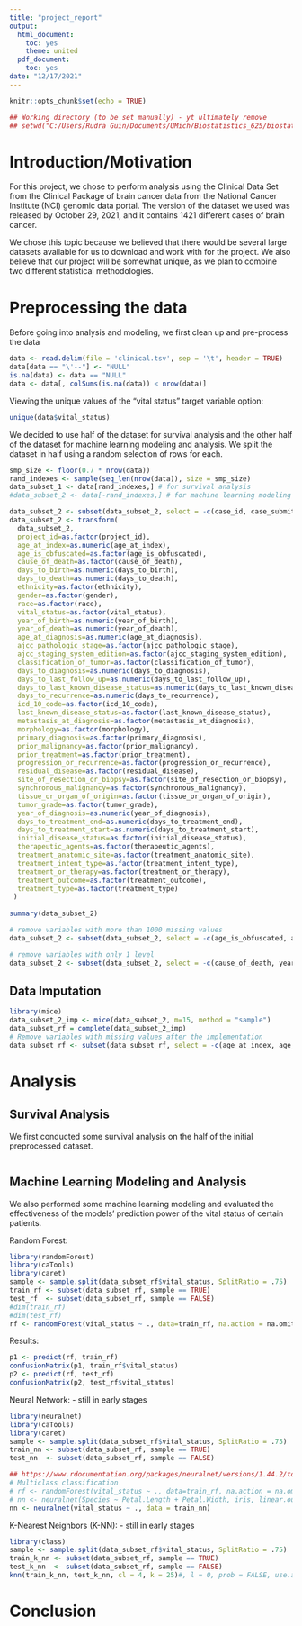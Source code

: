 ```yaml
---
title: "project_report"
output:
  html_document:
    toc: yes
    theme: united
  pdf_document:
    toc: yes
date: "12/17/2021"
---
```


```r
knitr::opts_chunk$set(echo = TRUE)
```

```r
## Working directory (to be set manually) - yt ultimately remove
## setwd("C:/Users/Rudra Guin/Documents/UMich/Biostatistics_625/biostat625_final_project")
```

# Introduction/Motivation

For this project, we chose to perform analysis using the Clinical Data Set from the Clinical Package of brain cancer data from the National Cancer Institute (NCI) genomic data portal. The version of the dataset we used was released by October 29, 2021, and it contains 1421 different cases of brain cancer.

We chose this topic because we believed that there would be several large datasets available for us to download and work with for the project. We also believe that our project will be somewhat unique, as we plan to combine two different statistical methodologies.

# Preprocessing the data

Before going into analysis and modeling, we first clean up and pre-process the data

```r
data <- read.delim(file = 'clinical.tsv', sep = '\t', header = TRUE)
data[data == "\'--"] <- "NULL"
is.na(data) <- data == "NULL"
data <- data[, colSums(is.na(data)) < nrow(data)]
```


Viewing the unique values of the "vital status" target variable option:

```r
unique(data$vital_status)
```

We decided to use half of the dataset for survival analysis and the other half of the dataset for machine learning modeling and analysis. We split the dataset in half using a random selection of rows for each.

```r
smp_size <- floor(0.7 * nrow(data))
rand_indexes <- sample(seq_len(nrow(data)), size = smp_size)
data_subset_1 <- data[rand_indexes,] # for survival analysis
#data_subset_2 <- data[-rand_indexes,] # for machine learning modeling and analysis
```

```r
data_subset_2 <- subset(data_subset_2, select = -c(case_id, case_submitter_id))
data_subset_2 <- transform(
  data_subset_2,
  project_id=as.factor(project_id),
  age_at_index=as.numeric(age_at_index),
  age_is_obfuscated=as.factor(age_is_obfuscated),
  cause_of_death=as.factor(cause_of_death),
  days_to_birth=as.numeric(days_to_birth),
  days_to_death=as.numeric(days_to_death),
  ethnicity=as.factor(ethnicity),
  gender=as.factor(gender),
  race=as.factor(race),
  vital_status=as.factor(vital_status),
  year_of_birth=as.numeric(year_of_birth),
  year_of_death=as.numeric(year_of_death),
  age_at_diagnosis=as.numeric(age_at_diagnosis),
  ajcc_pathologic_stage=as.factor(ajcc_pathologic_stage),
  ajcc_staging_system_edition=as.factor(ajcc_staging_system_edition),
  classification_of_tumor=as.factor(classification_of_tumor),
  days_to_diagnosis=as.numeric(days_to_diagnosis),
  days_to_last_follow_up=as.numeric(days_to_last_follow_up),
  days_to_last_known_disease_status=as.numeric(days_to_last_known_disease_status),
  days_to_recurrence=as.numeric(days_to_recurrence),
  icd_10_code=as.factor(icd_10_code),
  last_known_disease_status=as.factor(last_known_disease_status),
  metastasis_at_diagnosis=as.factor(metastasis_at_diagnosis),
  morphology=as.factor(morphology),
  primary_diagnosis=as.factor(primary_diagnosis),
  prior_malignancy=as.factor(prior_malignancy),
  prior_treatment=as.factor(prior_treatment),
  progression_or_recurrence=as.factor(progression_or_recurrence),
  residual_disease=as.factor(residual_disease),
  site_of_resection_or_biopsy=as.factor(site_of_resection_or_biopsy),
  synchronous_malignancy=as.factor(synchronous_malignancy),
  tissue_or_organ_of_origin=as.factor(tissue_or_organ_of_origin),
  tumor_grade=as.factor(tumor_grade),
  year_of_diagnosis=as.numeric(year_of_diagnosis),
  days_to_treatment_end=as.numeric(days_to_treatment_end),
  days_to_treatment_start=as.numeric(days_to_treatment_start),
  initial_disease_status=as.factor(initial_disease_status),
  therapeutic_agents=as.factor(therapeutic_agents),
  treatment_anatomic_site=as.factor(treatment_anatomic_site),
  treatment_intent_type=as.factor(treatment_intent_type),
  treatment_or_therapy=as.factor(treatment_or_therapy),
  treatment_outcome=as.factor(treatment_outcome),
  treatment_type=as.factor(treatment_type)
 )
  
summary(data_subset_2)
```

```r
# remove variables with more than 1000 missing values
data_subset_2 <- subset(data_subset_2, select = -c(age_is_obfuscated, ajcc_pathologic_stage, ajcc_staging_system_edition, days_to_diagnosis, metastasis_at_diagnosis, treatment_anatomic_site, treatment_outcome))

# remove variables with only 1 level
data_subset_2 <- subset(data_subset_2, select = -c(cause_of_death, year_of_death, days_to_last_known_disease_status, days_to_recurrence, residual_disease, days_to_treatment_end, days_to_treatment_start, initial_disease_status, therapeutic_agents, treatment_intent_type))
```

## Data Imputation
```r
library(mice)
data_subset_2_imp <- mice(data_subset_2, m=15, method = "sample")
data_subset_rf = complete(data_subset_2_imp)
# Remove variables with missing values after the implementation
data_subset_rf <- subset(data_subset_rf, select = -c(age_at_index, age_at_diagnosis, classification_of_tumor))
```


# Analysis

## Survival Analysis

We first conducted some survival analysis on the half of the initial preprocessed dataset.

```r

```

## Machine Learning Modeling and Analysis

We also performed some machine learning modeling and evaluated the effectiveness of the models' prediction power of the vital status of certain patients.

Random Forest:
```r
library(randomForest)
library(caTools)
library(caret)
sample <- sample.split(data_subset_rf$vital_status, SplitRatio = .75)
train_rf <- subset(data_subset_rf, sample == TRUE)
test_rf  <- subset(data_subset_rf, sample == FALSE)
#dim(train_rf)
#dim(test_rf)
rf <- randomForest(vital_status ~ ., data=train_rf, na.action = na.omit)
```
Results:
```r
p1 <- predict(rf, train_rf)
confusionMatrix(p1, train_rf$vital_status)
p2 <- predict(rf, test_rf)
confusionMatrix(p2, test_rf$vital_status)
```

Neural Network:
- still in early stages
```r
library(neuralnet)
library(caTools)
library(caret)
sample <- sample.split(data_subset_rf$vital_status, SplitRatio = .75)
train_nn <- subset(data_subset_rf, sample == TRUE)
test_nn  <- subset(data_subset_rf, sample == FALSE)

## https://www.rdocumentation.org/packages/neuralnet/versions/1.44.2/topics/neuralnet
# Multiclass classification
# rf <- randomForest(vital_status ~ ., data=train_rf, na.action = na.omit)
# nn <- neuralnet(Species ~ Petal.Length + Petal.Width, iris, linear.output = FALSE)
nn <- neuralnet(vital_status ~ ., data = train_nn)
```

K-Nearest Neighbors (K-NN):
- still in early stages
```r
library(class)
sample <- sample.split(data_subset_rf$vital_status, SplitRatio = .75)
train_k_nn <- subset(data_subset_rf, sample == TRUE)
test_k_nn  <- subset(data_subset_rf, sample == FALSE)
knn(train_k_nn, test_k_nn, cl = 4, k = 25)#, l = 0, prob = FALSE, use.all = TRUE)
```

# Conclusion
